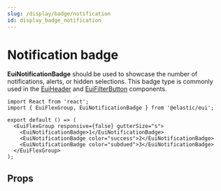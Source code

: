 ```yaml
---
slug: /display/badge/notification
id: display_badge_notification
---
```


# Notification badge

**EuiNotificationBadge** should be used to showcase the number of notifications, alerts, or hidden selections. This badge type is commonly used in the [EuiHeader](../../layout/header.mdx) and [EuiFilterButton](../../forms/search_filter/filter_group.mdx) components.

```tsx interactive
import React from 'react';
import { EuiFlexGroup, EuiNotificationBadge } from '@elastic/eui';

export default () => (
  <EuiFlexGroup responsive={false} gutterSize="s">
    <EuiNotificationBadge>1</EuiNotificationBadge>
    <EuiNotificationBadge color="success">2</EuiNotificationBadge>
    <EuiNotificationBadge color="subdued">3</EuiNotificationBadge>
  </EuiFlexGroup>
);
```

## Props


<PropTable definition={docgen.EuiNotificationBadge} />
